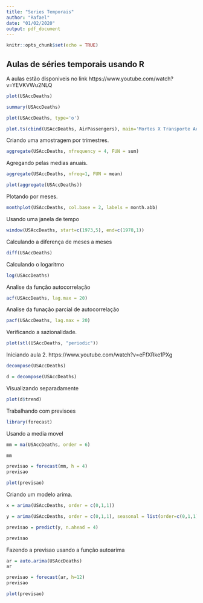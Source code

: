 ```yaml
---
title: "Series Temporais"
author: "Rafael"
date: "01/02/2020"
output: pdf_document
---
```


```r
knitr::opts_chunk$set(echo = TRUE)
```

## Aulas de séries temporais usando R

A aulas estão disponiveis no link https://www.youtube.com/watch?v=YEVKVWu2NLQ

```r
plot(USAccDeaths)
```


```r
summary(USAccDeaths)
```
```r
plot(USAccDeaths, type='o')
```

```r
plot.ts(cbind(USAccDeaths, AirPassengers), main='Mortes X Transporte Aéreo', xlab='Anos')
```

Criando uma amostragem por trimestres.

```r
aggregate(USAccDeaths, nfrequency = 4, FUN = sum)
```

Agregando pelas medias anuais.

```r
aggregate(USAccDeaths, nfreq=1, FUN = mean)
```

```r
plot(aggregate(USAccDeaths))
```


Plotando por meses.

```r
monthplot(USAccDeaths, col.base = 2, labels = month.abb)
```

Usando uma janela de tempo

```r
window(USAccDeaths, start=c(1973,5), end=c(1978,1))
```

Calculando a diferença de meses a meses

```r
diff(USAccDeaths)
```

Calculando o logaritmo

```r
log(USAccDeaths)
```

Analise da função autocorrelação

```r
acf(USAccDeaths, lag.max = 20)
```

Analise da funação parcial de autocorrelação

```r
pacf(USAccDeaths, lag.max = 20)
```


Verificando a sazionalidade.

```r
plot(stl(USAccDeaths, "periodic"))
```


Iniciando aula 2.
https://www.youtube.com/watch?v=eFfXRke1PXg

```r
decompose(USAccDeaths)
```

```r
d = decompose(USAccDeaths)
```

Visualizando separadamente

```r
plot(d$trend)
```

Trabalhando com previsoes 

```r
library(forecast)
```

Usando a media movel

```r
mm = ma(USAccDeaths, order = 6)

mm
```


```r
previsao = forecast(mm, h = 4)
previsao
```


```r
plot(previsao)
```


Criando um modelo arima.

```r
x = arima(USAccDeaths, order = c(0,1,1))

y = arima(USAccDeaths, order = c(0,1,1), seasonal = list(order=c(0,1,1), period = 6))

previsao = predict(y, n.ahead = 4)

previsao
```

Fazendo a previsao usando a função autoarima
```r
ar = auto.arima(USAccDeaths)
ar
```

```r
previsao = forecast(ar, h=12)
previsao
```

```r
plot(previsao)
```









